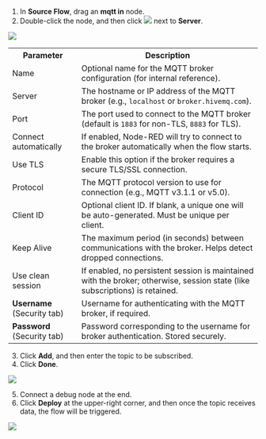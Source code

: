 1. In **Source Flow**, drag an **mqtt in** node.
2. Double-click the node, and then click <img src="http://communityimage2.oss-cn-hangzhou.aliyuncs.com/84.png" /> next to **Server**.

<img width={300} src="http://communityimage2.oss-cn-hangzhou.aliyuncs.com/92.png" />

<table>
  <tr>
    <th>Parameter</th>
    <th>Description</th>
  </tr>
  <tr>
    <td>Name</td>
    <td>Optional name for the MQTT broker configuration (for internal reference).</td>
  </tr>
  <tr>
    <td>Server</td>
    <td>The hostname or IP address of the MQTT broker (e.g., <code>localhost</code> or <code>broker.hivemq.com</code>).</td>
  </tr>
  <tr>
    <td>Port</td>
    <td>The port used to connect to the MQTT broker (default is <code>1883</code> for non-TLS, <code>8883</code> for TLS).</td>
  </tr>
  <tr>
    <td>Connect automatically</td>
    <td>If enabled, Node-RED will try to connect to the broker automatically when the flow starts.</td>
  </tr>
  <tr>
    <td>Use TLS</td>
    <td>Enable this option if the broker requires a secure TLS/SSL connection.</td>
  </tr>
  <tr>
    <td>Protocol</td>
    <td>The MQTT protocol version to use for connection (e.g., MQTT v3.1.1 or v5.0).</td>
  </tr>
  <tr>
    <td>Client ID</td>
    <td>Optional client ID. If blank, a unique one will be auto-generated. Must be unique per client.</td>
  </tr>
  <tr>
    <td>Keep Alive</td>
    <td>The maximum period (in seconds) between communications with the broker. Helps detect dropped connections.</td>
  </tr>
  <tr>
    <td>Use clean session</td>
    <td>If enabled, no persistent session is maintained with the broker; otherwise, session state (like subscriptions) is retained.</td>
  </tr>
  <tr>
    <td><strong>Username</strong> (Security tab)</td>
    <td>Username for authenticating with the MQTT broker, if required.</td>
  </tr>
  <tr>
    <td><strong>Password</strong> (Security tab)</td>
    <td>Password corresponding to the username for broker authentication. Stored securely.</td>
  </tr>
</table>

3. Click **Add**, and then enter the topic to be subscribed.
4. Click **Done**.

<img width={300} src="http://communityimage2.oss-cn-hangzhou.aliyuncs.com/93.png" />

5. Connect a debug node at the end.
6. Click **Deploy** at the upper-right corner, and then once the topic receives data, the flow will be triggered.

<img width={600} src="http://communityimage2.oss-cn-hangzhou.aliyuncs.com/94.png" />

